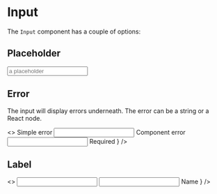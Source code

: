 
<Meta title='Guides/Input' component={Input} />

# Input

The `Input` component has a couple of options:

## Placeholder

<Preview>
  <Story name='Placeholder'>
    <Input name='test1' id='test' placeholder='a placeholder' />
  </Story>
</Preview>

## Error

The input will display errors underneath. The error can be a string or a React node.

<Preview>
  <Story name='Error'>
    <>
      <Typography variant='titleSmall'>Simple error</Typography>
      <Input id='test2' name='test' error='Needs value' />
      <Typography variant='titleSmall'>Component error</Typography>
      <Input
        id='test3'
        name='test'
        error={
          <span>
            <Icon name='alertCircle' /> Required
          </span>
        }
      />
    </>
  </Story>
</Preview>

## Label

<Preview>
  <Story name='Label'>
    <>
      <Input id='test4' name='test' label='Name' />
      <Input
        id='test5'
        name='test1'
        label={
          <span>
            <Icon name='alertCircle' /> Name
          </span>
        }
      />
    </>
  </Story>
</Preview>
